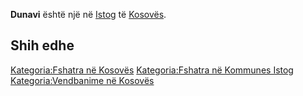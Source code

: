 {{Fshat në 
 | Emri                = Dunavi
 | EmriAlt                = 
 | NAME_SHORT_FORM=      
 | NAME_GENERIC=      
 | NAME_SORT_NAME_RO=      DUNAVI
 | FULL_NAME_RO = Dunavi
 | FULL_NAME_ND_RO=Dunavi
 | SORT_NAME_RG=DUNAVI
 | FULL_NAME_RG=Dunavi
 | FULL_NAME_ND_RG=Dunavi
 | SRP_NAME_SHORT_FORM=      
 | SRP_NAME_GENERIC=      
 | SRP_NAME_SORT_NAME_RO=      
 | SRP_FULL_NAME_RO = 
 | SRP_FULL_NAME_ND_RO=
 | SRP_SORT_NAME_RG=
 | SRP_FULL_NAME_RG=
 | SRP_FULL_NAME_ND_RG=
 | Emri (Rasa dhanore) = 
 | Figura              = 
 | Shteti              = Kosovo
 | Komuna              = Istog
 | Kodi postar         = 
 | Sipërfaqja          = 

 | Popullsia           = 

 | Regj. i popullsisë  = 
 | Dend. e popullsisë  = 
 | Faqja zyrtare       = 
 <!--- Koordinatat ----> 
 | Gjerësia            = 42.273611
 | Gjatësia            = 21.558889
 | Lartësia            = 
}}
'''Dunavi''' është një [[]] në [[Istog]] të [[Kosovës]].

<!-- == Gjeografia == -->
<!-- == Historia == -->
<!-- == Demografia == -->
== Shih edhe ==
{{Komuna Istog}}
{{Kosovo-Administrata-Cung}}

[[Kategoria:Fshatra në Kosovës]]
[[Kategoria:Fshatra në Kommunes Istog]]
[[Kategoria:Vendbanime në Kosovës]]